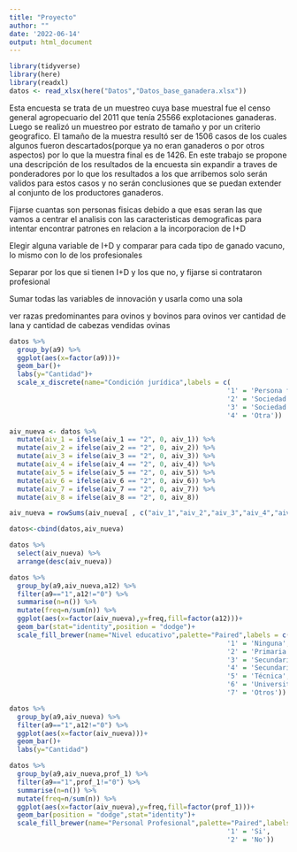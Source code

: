 ```yaml
---
title: "Proyecto"
author: ""
date: '2022-06-14'
output: html_document
---
```


```r
library(tidyverse)
library(here)
library(readxl)
datos <- read_xlsx(here("Datos","Datos_base_ganadera.xlsx"))
```

Esta encuesta se trata de un muestreo cuya base muestral fue el censo general agropecuario del 2011 que tenía 25566 explotaciones ganaderas. Luego se realizó un muestreo por estrato de tamaño y por un criterio geografico. El tamaño de la muestra resultó ser de 1506 casos de los cuales algunos fueron descartados(porque ya no eran ganaderos o por otros aspectos) por lo que la muestra final es de 1426.
En este trabajo se propone una descripción de los resultados de la encuesta sin expandir a traves de ponderadores por lo que los resultados a los que arribemos solo serán validos para estos casos y no serán conclusiones que se puedan extender al conjunto de los productores ganaderos.



Fijarse cuantas son personas fisicas debido a que esas seran las que vamos a centrar el analisis con las caracteristicas demograficas para intentar encontrar patrones en relacion a la incorporacion de I+D

Elegir alguna variable de I+D y comparar para cada tipo de ganado vacuno, lo mismo con lo de los profesionales

Separar por los que si tienen I+D y los que no, y fijarse si contrataron profesional

Sumar todas las variables de innovación y usarla como una sola

ver razas predominantes para ovinos y bovinos para ovinos ver cantidad de lana y cantidad de cabezas vendidas ovinas

```r
datos %>% 
  group_by(a9) %>% 
  ggplot(aes(x=factor(a9)))+
  geom_bar()+
  labs(y="Cantidad")+
  scale_x_discrete(name="Condición jurídica",labels = c(
                                                       '1' = 'Persona física',
                                                       '2' = 'Sociedad sin contrato',
                                                       '3' = 'Sociedad con contrato legal',
                                                       '4' = 'Otra'))
```


```r
aiv_nueva <- datos %>% 
  mutate(aiv_1 = ifelse(aiv_1 == "2", 0, aiv_1)) %>% 
  mutate(aiv_2 = ifelse(aiv_2 == "2", 0, aiv_2)) %>% 
  mutate(aiv_3 = ifelse(aiv_3 == "2", 0, aiv_3)) %>% 
  mutate(aiv_4 = ifelse(aiv_4 == "2", 0, aiv_4)) %>% 
  mutate(aiv_5 = ifelse(aiv_5 == "2", 0, aiv_5)) %>% 
  mutate(aiv_6 = ifelse(aiv_6 == "2", 0, aiv_6)) %>% 
  mutate(aiv_7 = ifelse(aiv_7 == "2", 0, aiv_7)) %>% 
  mutate(aiv_8 = ifelse(aiv_8 == "2", 0, aiv_8))

aiv_nueva = rowSums(aiv_nueva[ , c("aiv_1","aiv_2","aiv_3","aiv_4","aiv_5","aiv_6","aiv_7","aiv_8")])

datos<-cbind(datos,aiv_nueva)

datos %>% 
  select(aiv_nueva) %>% 
  arrange(desc(aiv_nueva))


```


```r
datos %>% 
  group_by(a9,aiv_nueva,a12) %>% 
  filter(a9=="1",a12!="0") %>% 
  summarise(n=n()) %>%
  mutate(freq=n/sum(n)) %>%
  ggplot(aes(x=factor(aiv_nueva),y=freq,fill=factor(a12)))+
  geom_bar(stat="identity",position = "dodge")+
  scale_fill_brewer(name="Nivel educativo",palette="Paired",labels = c(
                                                       '1' = 'Ninguna',
                                                       '2' = 'Primaria',
                                                       '3' = 'Secundaria básica',
                                                       '4' = 'Secundaria superior',
                                                       '5' = 'Técnica',
                                                       '6' = 'Universitaria',
                                                       '7' = 'Otros'))

```


```r
datos %>% 
  group_by(a9,aiv_nueva) %>% 
  filter(a9=="1",a12!="0") %>% 
  ggplot(aes(x=factor(aiv_nueva)))+
  geom_bar()+
  labs(y="Cantidad")
```

```r
datos %>% 
  group_by(a9,aiv_nueva,prof_1) %>% 
  filter(a9=="1",prof_1!="0") %>% 
  summarise(n=n()) %>%
  mutate(freq=n/sum(n)) %>%
  ggplot(aes(x=factor(aiv_nueva),y=freq,fill=factor(prof_1)))+
  geom_bar(position = "dodge",stat="identity")+
  scale_fill_brewer(name="Personal Profesional",palette="Paired",labels = c(
                                                       '1' = 'Si',
                                                       '2' = 'No'))
```

